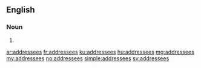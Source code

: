 ==English==

===Noun===
{{head|en|plural}}

# {{plural of|addressee|lang=en}}

[[ar:addressees]]
[[fr:addressees]]
[[ku:addressees]]
[[hu:addressees]]
[[mg:addressees]]
[[my:addressees]]
[[no:addressees]]
[[simple:addressees]]
[[sv:addressees]]